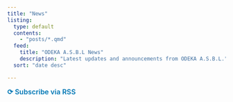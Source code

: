 ```yaml
---
title: "News"
listing:
  type: default
  contents:
    - "posts/*.qmd"
  feed:
    title: "ODEKA A.S.B.L News"
    description: "Latest updates and announcements from ODEKA A.S.B.L."
  sort: "date desc"

---
```

<a href="04_news/news.xml" style="font-size: 1rem; color: #0077b5; text-decoration: none; font-weight: 600;">
  ⟳ Subscribe via RSS
</a>